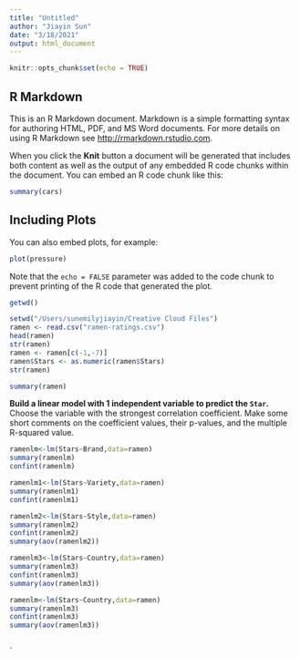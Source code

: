 ```yaml
---
title: "Untitled"
author: "Jiayin Sun"
date: "3/18/2021"
output: html_document
---
```


```r
knitr::opts_chunk$set(echo = TRUE)
```

## R Markdown

This is an R Markdown document. Markdown is a simple formatting syntax for authoring HTML, PDF, and MS Word documents. For more details on using R Markdown see <http://rmarkdown.rstudio.com>.

When you click the **Knit** button a document will be generated that includes both content as well as the output of any embedded R code chunks within the document. You can embed an R code chunk like this:

```r
summary(cars)
```

## Including Plots

You can also embed plots, for example:

```r
plot(pressure)
```

Note that the `echo = FALSE` parameter was added to the code chunk to prevent printing of the R code that generated the plot.

```r
getwd()
```

```r
setwd("/Users/sunemilyjiayin/Creative Cloud Files")
ramen <- read.csv("ramen-ratings.csv")
head(ramen)
str(ramen)
ramen <- ramen[c(-1,-7)]
ramen$Stars <- as.numeric(ramen$Stars)
str(ramen)
```

```r
summary(ramen)
```


**Build a linear model with 1 independent variable to predict the `Star`.**  
Choose the variable with the strongest correlation coefficient. Make some short comments on the coefficient values, their p-values, and the multiple R-squared value.  
```r
ramenlm<-lm(Stars~Brand,data=ramen)
summary(ramenlm)
confint(ramenlm)
```

```r
ramenlm1<-lm(Stars~Variety,data=ramen)
summary(ramenlm1)
confint(ramenlm1)
```

```r
ramenlm2<-lm(Stars~Style,data=ramen)
summary(ramenlm2)
confint(ramenlm2)
summary(aov(ramenlm2))
```

```r
ramenlm3<-lm(Stars~Country,data=ramen)
summary(ramenlm3)
confint(ramenlm3)
summary(aov(ramenlm3))
```

```r
ramenlm<-lm(Stars~Country,data=ramen)
summary(ramenlm3)
confint(ramenlm3)
summary(aov(ramenlm3))
```

```r

```

`




